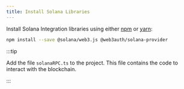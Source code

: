 ```yaml
---
title: Install Solana Libraries
---
```


Install Solana Integration libraries using either [npm](https://www.npmjs.com/package/@web3auth/solana-provider) or
[yarn](https://yarnpkg.com/package/@web3auth/solana-provider):

```bash npm2yarn
npm install --save @solana/web3.js @web3auth/solana-provider
```

:::tip

Add the file `solanaRPC.ts` to the project. This file contains the code to interact with the blockchain.

:::
